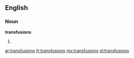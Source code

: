 {{also|transfusións}}
==English==

===Noun===
'''transfusions'''

# {{plural of|[[transfusion]]}}

[[ar:transfusions]]
[[fr:transfusions]]
[[my:transfusions]]
[[nl:transfusions]]